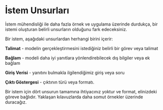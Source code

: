 # İstem Unsurları

İstem mühendisliği ile daha fazla örnek ve uygulama üzerinde durdukça, bir istemi oluşturan belirli unsurların olduğunu fark edeceksiniz. 

Bir istem, aşağıdaki unsurlardan herhangi birini içerir:

**Talimat** - modelin gerçekleştirmesini istediğiniz belirli bir görev veya talimat

**Bağlam** - modeli daha iyi yanıtlara yönlendirebilecek dış bilgiler veya ek bağlam

**Giriş Verisi** - yanıtını bulmakla ilgilendiğimiz giriş veya soru

**Çıktı Göstergesi** - çıktının türü veya formatı.

Bir istem için dört unsurun tamamına ihtiyacınız yoktur ve format, elinizdeki göreve bağlıdır. Yaklaşan kılavuzlarda daha somut örnekler üzerinde duracağız.